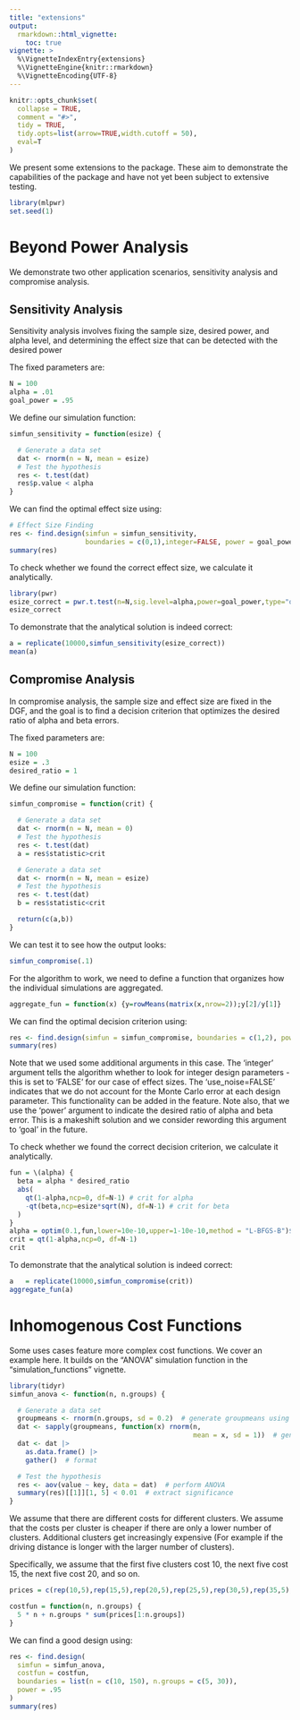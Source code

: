 ```yaml
---
title: "extensions"
output: 
  rmarkdown::html_vignette:
    toc: true
vignette: >
  %\VignetteIndexEntry{extensions}
  %\VignetteEngine{knitr::rmarkdown}
  %\VignetteEncoding{UTF-8}
---
```


```r
knitr::opts_chunk$set(
  collapse = TRUE,
  comment = "#>",
  tidy = TRUE,
  tidy.opts=list(arrow=TRUE,width.cutoff = 50),
  eval=T
)
```

We present some extensions to the package. These aim to demonstrate the capabilities of the package and have not yet been subject to extensive testing.

```r
library(mlpwr)
set.seed(1)
```


# Beyond Power Analysis

We demonstrate two other application scenarios, sensitivity analysis and compromise analysis.

## Sensitivity Analysis

Sensitivity analysis involves fixing the sample size, desired power, and alpha level, and determining the effect size that can be detected with the desired power

The fixed parameters are:
```r
N = 100
alpha = .01
goal_power = .95
```

We define our simulation function:
```r
simfun_sensitivity = function(esize) {

  # Generate a data set
  dat <- rnorm(n = N, mean = esize)
  # Test the hypothesis
  res <- t.test(dat)
  res$p.value < alpha
}
```

We can find the optimal effect size using: 
```r
# Effect Size Finding
res <- find.design(simfun = simfun_sensitivity,
                   boundaries = c(0,1),integer=FALSE, power = goal_power,surrogate = "gpr",evaluations=8000)
summary(res)
```

To check whether we found the correct effect size, we calculate it analytically.
```r
library(pwr)
esize_correct = pwr.t.test(n=N,sig.level=alpha,power=goal_power,type="one.sample")$d
esize_correct
```

To demonstrate that the analytical solution is indeed correct: 
```r
a = replicate(10000,simfun_sensitivity(esize_correct))
mean(a)
```


## Compromise Analysis

In compromise analysis, the sample size and effect size are fixed in the DGF, and the goal is to find a decision criterion that optimizes the desired ratio of alpha and beta errors.

The fixed parameters are:
```r
N = 100
esize = .3
desired_ratio = 1
```

We define our simulation function:
```r
simfun_compromise = function(crit) {

  # Generate a data set
  dat <- rnorm(n = N, mean = 0)
  # Test the hypothesis
  res <- t.test(dat)
  a = res$statistic>crit

  # Generate a data set
  dat <- rnorm(n = N, mean = esize)
  # Test the hypothesis
  res <- t.test(dat)
  b = res$statistic<crit

  return(c(a,b))
}
```

We can test it to see how the output looks:
```r
simfun_compromise(.1)
```

For the algorithm to work, we need to define a function that organizes how the individual simulations are aggregated. 
```r
aggregate_fun = function(x) {y=rowMeans(matrix(x,nrow=2));y[2]/y[1]}
```

We can find the optimal decision criterion using: 
```r
res <- find.design(simfun = simfun_compromise, boundaries = c(1,2), power = desired_ratio,integer = FALSE, aggregate_fun = aggregate_fun,surrogate="svr",use_noise=FALSE,evaluations=8000)
summary(res)
```
Note that we used some additional arguments in this case. The 'integer' argument tells the algorithm whether to look for integer design parameters - this is set to 'FALSE' for our case of effect sizes. The 'use_noise=FALSE' indicates that we do not account for the Monte Carlo error at each design parameter. This functionality can be added in the feature. Note also, that we use the 'power' argument to indicate the desired ratio of alpha and beta error. This is a makeshift solution and  we consider rewording this argument to 'goal' in the future. 


To check whether we found the correct decision criterion, we calculate it analytically.
```r
fun = \(alpha) {
  beta = alpha * desired_ratio
  abs(
    qt(1-alpha,ncp=0, df=N-1) # crit for alpha
    -qt(beta,ncp=esize*sqrt(N), df=N-1) # crit for beta
  )
}
alpha = optim(0.1,fun,lower=10e-10,upper=1-10e-10,method = "L-BFGS-B")$par
crit = qt(1-alpha,ncp=0, df=N-1)
crit
```

To demonstrate that the analytical solution is indeed correct: 
```r
a   = replicate(10000,simfun_compromise(crit))
aggregate_fun(a)
```


# Inhomogenous Cost Functions

Some uses cases feature more complex cost functions. We cover an example here. It builds on the "ANOVA" simulation function in the "simulation_functions" vignette.

```r
library(tidyr)
simfun_anova <- function(n, n.groups) {

  # Generate a data set
  groupmeans <- rnorm(n.groups, sd = 0.2)  # generate groupmeans using cohen's f=.2
  dat <- sapply(groupmeans, function(x) rnorm(n,
                                              mean = x, sd = 1))  # generate data
  dat <- dat |>
    as.data.frame() |>
    gather()  # format

  # Test the hypothesis
  res <- aov(value ~ key, data = dat)  # perform ANOVA
  summary(res)[[1]][1, 5] < 0.01  # extract significance
}

```

We assume that there are different costs for different clusters. We assume that the costs per cluster is cheaper if there are only a lower number of clusters. Additional clusters get increasingly expensive (For example if the driving distance is longer with the larger number of clusters).

Specifically, we assume that the first five clusters cost 10, the next five cost 15, the next five cost 20, and so on.

```r
prices = c(rep(10,5),rep(15,5),rep(20,5),rep(25,5),rep(30,5),rep(35,5),rep(40,5))

costfun = function(n, n.groups) {
  5 * n + n.groups * sum(prices[1:n.groups])
}
```


We can find a good design using:
```r
res <- find.design(
  simfun = simfun_anova,
  costfun = costfun,
  boundaries = list(n = c(10, 150), n.groups = c(5, 30)),
  power = .95
)
summary(res)
```

